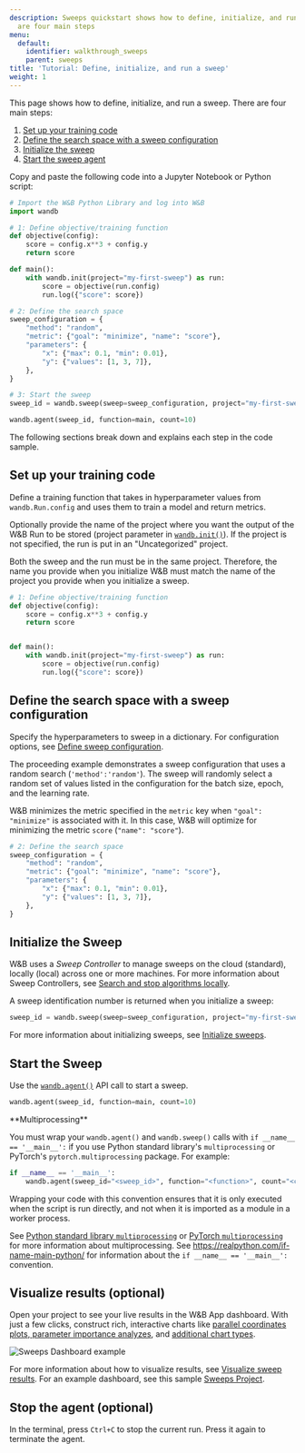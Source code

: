```yaml
---
description: Sweeps quickstart shows how to define, initialize, and run a sweep. There
  are four main steps
menu:
  default:
    identifier: walkthrough_sweeps
    parent: sweeps
title: 'Tutorial: Define, initialize, and run a sweep'
weight: 1
---
```


This page shows how to define, initialize, and run a sweep. There are four main steps:

1. [Set up your training code](#set-up-your-training-code)
2. [Define the search space with a sweep configuration](#define-the-search-space-with-a-sweep-configuration)
3. [Initialize the sweep](#initialize-the-sweep)
4. [Start the sweep agent](#start-the-sweep)


Copy and paste the following code into a Jupyter Notebook or Python script:

```python
# Import the W&B Python Library and log into W&B
import wandb

# 1: Define objective/training function
def objective(config):
    score = config.x**3 + config.y
    return score

def main():
    with wandb.init(project="my-first-sweep") as run:
        score = objective(run.config)
        run.log({"score": score})

# 2: Define the search space
sweep_configuration = {
    "method": "random",
    "metric": {"goal": "minimize", "name": "score"},
    "parameters": {
        "x": {"max": 0.1, "min": 0.01},
        "y": {"values": [1, 3, 7]},
    },
}

# 3: Start the sweep
sweep_id = wandb.sweep(sweep=sweep_configuration, project="my-first-sweep")

wandb.agent(sweep_id, function=main, count=10)
```

The following sections break down and explains each step in the code sample.


## Set up your training code
Define a training function that takes in hyperparameter values from `wandb.Run.config` and uses them to train a model and return metrics.

Optionally provide the name of the project where you want the output of the W&B Run to be stored (project parameter in [`wandb.init()`](/ref/python/functions/init)). If the project is not specified, the run is put in an "Uncategorized" project.

<Note>
Both the sweep and the run must be in the same project. Therefore, the name you provide when you initialize W&B must match the name of the project you provide when you initialize a sweep.
</Note>

```python
# 1: Define objective/training function
def objective(config):
    score = config.x**3 + config.y
    return score


def main():
    with wandb.init(project="my-first-sweep") as run:
        score = objective(run.config)
        run.log({"score": score})
```

## Define the search space with a sweep configuration

Specify the hyperparameters to sweep in a dictionary. For configuration options, see [Define sweep configuration](/guides/models/sweeps/define-sweep-configuration/).

The proceeding example demonstrates a sweep configuration that uses a random search (`'method':'random'`). The sweep will randomly select a random set of values listed in the configuration for the batch size, epoch, and the learning rate.

W&B minimizes the metric specified in the `metric` key when `"goal": "minimize"` is associated with it. In this case, W&B will optimize for minimizing the metric  `score` (`"name": "score"`).


```python
# 2: Define the search space
sweep_configuration = {
    "method": "random",
    "metric": {"goal": "minimize", "name": "score"},
    "parameters": {
        "x": {"max": 0.1, "min": 0.01},
        "y": {"values": [1, 3, 7]},
    },
}
```

## Initialize the Sweep

W&B uses a _Sweep Controller_ to manage sweeps on the cloud (standard), locally (local) across one or more machines. For more information about Sweep Controllers, see [Search and stop algorithms locally](./local-controller).

A sweep identification number is returned when you initialize a sweep:

```python
sweep_id = wandb.sweep(sweep=sweep_configuration, project="my-first-sweep")
```

For more information about initializing sweeps, see [Initialize sweeps](./initialize-sweeps).

## Start the Sweep

Use the [`wandb.agent()`](/ref/python/functions/agent) API call to start a sweep.

```python
wandb.agent(sweep_id, function=main, count=10)
```

<Warning>
**Multiprocessing**

You must wrap your `wandb.agent()` and `wandb.sweep()` calls with `if __name__ == '__main__':` if you use Python standard library's `multiprocessing` or PyTorch's `pytorch.multiprocessing` package. For example:

```python
if __name__ == '__main__':
    wandb.agent(sweep_id="<sweep_id>", function="<function>", count="<count>")
```

Wrapping your code with this convention ensures that it is only executed when the script is run directly, and not when it is imported as a module in a worker process.

See [Python standard library `multiprocessing`](https://docs.python.org/3/library/multiprocessing.html#the-spawn-and-forkserver-start-methods) or [PyTorch `multiprocessing`](https://docs.pytorch.org/docs/stable/notes/multiprocessing.html#asynchronous-multiprocess-training-e-g-hogwild) for more information about multiprocessing. See https://realpython.com/if-name-main-python/ for information about the `if __name__ == '__main__':` convention.
</Warning>


## Visualize results (optional)

Open your project to see your live results in the W&B App dashboard. With just a few clicks, construct rich, interactive charts like [parallel coordinates plots](/guides/models/app/features/panels/parallel-coordinates),[ parameter importance analyzes](/guides/models/app/features/panels/parameter-importance), and [additional chart types](/guides/models/app/features/panels/).

<Frame>
    <img src="/images/sweeps/quickstart_dashboard_example.png" alt="Sweeps Dashboard example"  />
</Frame>

For more information about how to visualize results, see [Visualize sweep results](./visualize-sweep-results). For an example dashboard, see this sample [Sweeps Project](https://wandb.ai/anmolmann/pytorch-cnn-fashion/sweeps/pmqye6u3).

## Stop the agent (optional)

In the terminal, press `Ctrl+C` to stop the current run. Press it again to terminate the agent.
